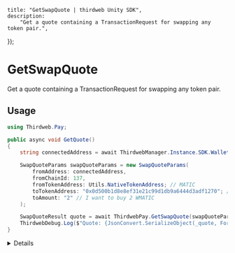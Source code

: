 
	title: "GetSwapQuote | thirdweb Unity SDK",
	description:
		"Get a quote containing a TransactionRequest for swapping any token pair.",
});

# GetSwapQuote

Get a quote containing a TransactionRequest for swapping any token pair.

## Usage

```csharp
using Thirdweb.Pay;

public async void GetQuote()
{
	string connectedAddress = await ThirdwebManager.Instance.SDK.Wallet.GetAddress();

	SwapQuoteParams swapQuoteParams = new SwapQuoteParams(
		fromAddress: connectedAddress,
		fromChainId: 137,
		fromTokenAddress: Utils.NativeTokenAddress; // MATIC
		toTokenAddress: "0x0d500b1d8e8ef31e21c99d1db9a6444d3adf1270"; // WMATIC
		toAmount: "2" // I want to buy 2 WMATIC
	);

	SwapQuoteResult quote = await ThirdwebPay.GetSwapQuote(swapQuoteParams);
	ThirdwebDebug.Log($"Quote: {JsonConvert.SerializeObject(_quote, Formatting.Indented)}");
}
```

<Details summary="Configuration">

#### SwapQuoteParams

A SwapQuoteParams object (with a helpful constructor) containing the following properties:

```csharp
string fromAddress; // Address executing the swap
BigInteger? fromChainId; // Chain ID of the from token
string fromTokenAddress; // Address of the from token
string toTokenAddress; // Address of the to token
string fromAmount; // Optional, amount of from token
string fromAmountWei; // Optional, amount of from token in wei
string toAddress; // Optional, address to receive the to token
BigInteger? toChainId; // Optional, chain ID of the to token
string toAmount; // Optional, amount of to token
string toAmountWei; // Optional, amount of to token in wei
int? maxSlippageBPS; // Optional, maximum slippage in basis points
```

### Return Value

A SwapQuoteResult object containing the following properties:

```csharp
string quoteId; // Quote identifier
TransactionRequest transactionRequest; // TransactionRequest object for the swap
Approval approval; // Approval transaction details if needed
string fromAddress; // Address executing the swap
string toAddress; // Address to receive the to token
Token fromToken; // Token object of the from token
Token toToken; // Token object of the to token
string fromAmountWei; // Amount of from token in wei
string fromAmount; // Amount of from token
string toAmountMinWei; // Minimum amount of to token in wei
string toAmountMin; // Minimum amount of to token
string toAmountWei; // Amount of to token in wei
string toAmount; // Amount of to token
List<PaymentToken> paymentTokens; // Payment token details
List<ProcessingFee> processingFees; // Processing fee details
Estimated estimated; // Estimated usd values, slippage, duration if available
int maxSlippageBPS; // Maximum slippage in basis points
string bridge // Bridge to be used if applicable
```

</Details>
